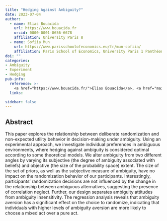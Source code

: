```yaml
---
title: "Hedging Against Ambiguity?"
date: 2023-07-04
author:
  - name: Elias Bouacida
    url: https://www.bouacida.fr
    orcid: 0000-0001-8656-6678
    affiliation: University Paris 8
  - name: Sofiia Mun
    url: https://www.parisschoolofeconomics.eu/fr/mun-sofiia/
    affiliation: Paris School of Economics, University Paris 1 Panthéon--Sorbonne
doi: ""
categories: 
- Ambiguity
- Experiment
- Hedging
pub-info:
  reference: >-
    <a href="https://www.bouacida.fr/">Elias Bouacida</a>, <a href="mailto:sofiia.mun@psemail.eu">Sofiia Mun</a>, "Hedging Against Ambiguity"
  links:

sidebar: false    
---
```


## Abstract

This paper explores the relationship between deliberate randomization and non-expected utility behavior in decision-making under ambiguity. Using an experimental approach, we investigate individual preferences in ambiguous environments, where hedging against ambiguity is considered optimal according to some theoretical models. We alter ambiguity from two different angles by varying its subjective (the degree of ambiguity associated with beliefs) and objective (the size of the probability space) extent. The size of the set of priors, as well as the subjective measure of ambiguity, have no impact on the randomization behavior of our participants. Interestingly, participants' randomization decisions are not influenced by the change in the relationship between ambiguous alternatives, suggesting the presence of correlation neglect. Further, our design separates ambiguity attitudes from ambiguity insensitivity. The regression analysis reveals that ambiguity aversion has a significant effect on the choice to randomize, indicating that individuals with higher levels of ambiguity aversion are more likely to choose a mixed act over a pure act.
